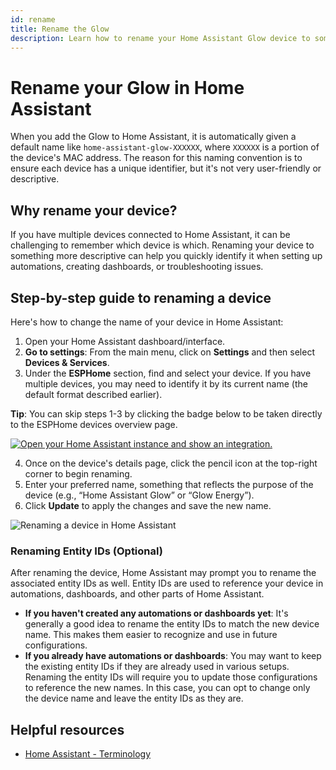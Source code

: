 ```yaml
---
id: rename
title: Rename the Glow
description: Learn how to rename your Home Assistant Glow device to something more descriptive and user-friendly.
---
```


# Rename your Glow in Home Assistant

When you add the Glow to Home Assistant, it is automatically given a default name like `home-assistant-glow-XXXXXX`, where `XXXXXX` is a portion of the device's MAC address. The reason for this naming convention is to ensure each device has a unique identifier, but it's not very user-friendly or descriptive.

## Why rename your device?

If you have multiple devices connected to Home Assistant, it can be challenging to remember which device is which. Renaming your device to something more descriptive can help you quickly identify it when setting up automations, creating dashboards, or troubleshooting issues.

## Step-by-step guide to renaming a device

Here's how to change the name of your device in Home Assistant:

1. Open your Home Assistant dashboard/interface.
2. **Go to settings**: From the main menu, click on **Settings** and then select **Devices & Services**.
3. Under the **ESPHome** section, find and select your device. If you have multiple devices, you may need to identify it by its current name (the default format described earlier).

  **Tip**: You can skip steps 1-3 by clicking the badge below to be taken directly to the ESPHome devices overview page.

[![Open your Home Assistant instance and show an integration.](https://my.home-assistant.io/badges/integration.svg)][esphome-devices]

4. Once on the device's details page, click the pencil icon at the top-right corner to begin renaming.
5. Enter your preferred name, something that reflects the purpose of the device (e.g., “Home Assistant Glow” or “Glow Energy”).
6. Click **Update** to apply the changes and save the new name.

<p align="left">
  <img
    src={require('@site/static/img/configuration/rename-device.png').default}
    alt="Renaming a device in Home Assistant"
  />
</p>

### Renaming Entity IDs (Optional)

After renaming the device, Home Assistant may prompt you to rename the associated entity IDs as well. Entity IDs are used to reference your device in automations, dashboards, and other parts of Home Assistant.

- **If you haven't created any automations or dashboards yet**: It's generally a good idea to rename the entity IDs to match the new device name. This makes them easier to recognize and use in future configurations.
- **If you already have automations or dashboards**: You may want to keep the existing entity IDs if they are already used in various setups. Renaming the entity IDs will require you to update those configurations to reference the new names. In this case, you can opt to change only the device name and leave the entity IDs as they are.

## Helpful resources

- [Home Assistant - Terminology](https://home-assistant.io/getting-started/concepts-terminology)

[esphome-devices]: https://my.home-assistant.io/redirect/integration/?domain=esphome